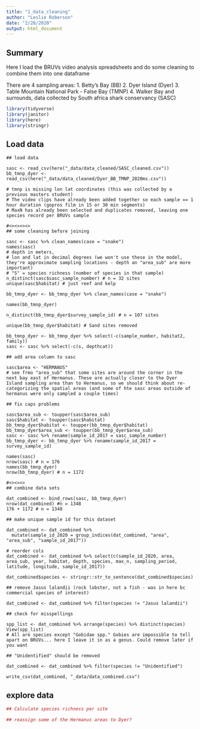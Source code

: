 ```yaml
---
title: "1_data_cleaning"
author: "Leslie Roberson"
date: "2/28/2020"
output: html_document
---
```


## Summary

Here I load the BRUVs video analysis spreadsheets and do some cleaning to combine them into one dataframe

There are 4 sampling areas:
1. Betty's Bay (BB)
2. Dyer Island (Dyer)
3. Table Mountain National Park - False Bay (TMNP)
4. Walker Bay and surrounds, data collected by South africa shark conservancy (SASC)

```r

library(tidyverse)
library(janitor)
library(here)
library(stringr)

```

## Load data

```load

## load data

sasc <- read_csv(here("_data/data_cleaned/SASC_cleaned.csv"))
bb_tmnp_dyer <- read_csv(here("_data/data_cleaned/Dyer_BB_TMNP_2020ms.csv"))

# tmnp is missing lon lat coordinates (this was collected by a previous masters student)
# The video clips have already been added together so each sample == 1 hour duration (gopros film in 15 or 30 min segments)
# MaxN has already been selected and duplicates removed, leaving one species record per BRUVs sample

#<><><><>
## some cleaning before joining

sasc <- sasc %>% clean_names(case = "snake")
names(sasc) 
# depth in meters, 
# lon and lat in decimal degrees (we won't use these in the model, they're approximate sampling locations - depth an "area_sub" are more important)
# "S" = species richness (number of species in that sample)
n_distinct(sasc$sasc_sample_number) # n = 32 sites
unique(sasc$habitat) # just reef and kelp

bb_tmnp_dyer <- bb_tmnp_dyer %>% clean_names(case = "snake")

names(bb_tmnp_dyer)

n_distinct(bb_tmnp_dyer$survey_sample_id) # n = 107 sites

unique(bb_tmnp_dyer$habitat) # Sand sites removed

bb_tmnp_dyer <- bb_tmnp_dyer %>% select(-c(sample_number, habitat2, family))
sasc <- sasc %>% select(-c(s, depthcat))

## add area column to sasc

sasc$area <- "HERMANUS" 
# see frmo "area_sub" that some sites are around the corner in the next bay east of Hermanus. These are actually closer to the Dyer Island sampling area than to Hermanus, so we should think about re-categorizing the spatial areas (and some of hte sasc areas outside of hermanus were only sampled a couple times)

## fix caps problems

sasc$area_sub <- toupper(sasc$area_sub)
sasc$habitat <- toupper(sasc$habitat)
bb_tmnp_dyer$habitat <- toupper(bb_tmnp_dyer$habitat)
bb_tmnp_dyer$area_sub <- toupper(bb_tmnp_dyer$area_sub)
sasc <- sasc %>% rename(sample_id_2017 = sasc_sample_number)
bb_tmnp_dyer <- bb_tmnp_dyer %>% rename(sample_id_2017 = survey_sample_id)

names(sasc)
nrow(sasc) # n = 176
names(bb_tmnp_dyer)
nrow(bb_tmnp_dyer) # n = 1172

#<><><>
## combine data sets

dat_combined <- bind_rows(sasc, bb_tmnp_dyer)
nrow(dat_combined) #n = 1348
176 + 1172 # n = 1348

## make unique sample id for this dataset

dat_combined <- dat_combined %>%
  mutate(sample_id_2020 = group_indices(dat_combined, "area", "area_sub", "sample_id_2017")) 

# reorder cols
dat_combined <- dat_combined %>% select(c(sample_id_2020, area, area_sub, year, habitat, depth, species, max_n, sampling_period, latitude, longitude, sample_id_2017))

dat_combined$species <- stringr::str_to_sentence(dat_combined$species)

## remove Jasus lalandii (rock lobster, not a fish - was in here bc commercial species of interest)

dat_combined <- dat_combined %>% filter(species != "Jasus lalandii")

## check for misspellings

spp_list <- dat_combined %>% arrange(species) %>% distinct(species)
View(spp_list)
# All are species except "Gobidae spp." Gobies are impossible to tell apart on BRUVs... here I leave it in as a genus. Could remove later if you want

## "Unidentified" should be removed

dat_combined <- dat_combined %>% filter(species != "Unidentified")

write_csv(dat_combined, "_data/data_combined.csv")

```

## explore data

```r

## Calculate species richness per site

## reassign some of the Hermanus areas to Dyer?

```

